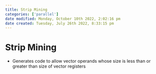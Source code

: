 ```yaml
---
title: Strip Mining
categories: ['parallel']
date modified: Monday, October 10th 2022, 2:02:16 pm
date created: Tuesday, July 26th 2022, 8:33:15 pm
---
```


# Strip Mining
- Generates code to allow vector operands whose size is less than or greater than size of vector registers



